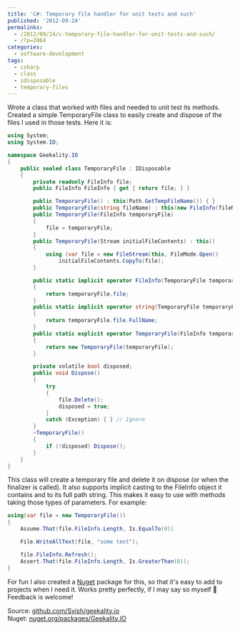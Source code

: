 ---
title: 'C#: Temporary file handler for unit tests and such'
published: '2012-09-24'
permalinks:
  - /2012/09/24/c-temporary-file-handler-for-unit-tests-and-such/
  - /?p=2064
categories:
  - software-development
tags:
  - csharp
  - class
  - idisposable
  - temporary-files
---

Wrote a class that worked with files and needed to unit test its methods. Created a simple TemporaryFile class to easily create and dispose of the files I used in those tests. Here it is:

```csharp
using System;
using System.IO;

namespace Geekality.IO
{
    public sealed class TemporaryFile : IDisposable
    {
        private readonly FileInfo file;
        public FileInfo FileInfo { get { return file; } }

        public TemporaryFile() : this(Path.GetTempFileName()) { }
        public TemporaryFile(string fileName) : this(new FileInfo(fileName)) { }
        public TemporaryFile(FileInfo temporaryFile)
        {
            file = temporaryFile;
        }
        public TemporaryFile(Stream initialFileContents) : this()
        {
            using (var file = new FileStream(this, FileMode.Open))
                initialFileContents.CopyTo(file);
        }

        public static implicit operator FileInfo(TemporaryFile temporaryFile)
        {
            return temporaryFile.file;
        }
        public static implicit operator string(TemporaryFile temporaryFile)
        {
            return temporaryFile.file.FullName;
        }
        public static explicit operator TemporaryFile(FileInfo temporaryFile)
        {
            return new TemporaryFile(temporaryFile);
        }

        private volatile bool disposed;
        public void Dispose()
        {
            try
            {
                file.Delete();
                disposed = true;
            }
            catch (Exception) { } // Ignore
        }
        ~TemporaryFile()
        {
            if (!disposed) Dispose();
        }
    }
}
```

This class will create a temporary file and delete it on dispose (or when the finalizer is called). It also supports implicit casting to the FileInfo object it contains and to its full path string. This makes it easy to use with methods taking those types of parameters. For example:

```csharp
using(var file = new TemporaryFile())
{
    Assume.That(file.FileInfo.Length, Is.EqualTo(0))

    File.WriteAllText(file, "some text");

    file.FileInfo.Refresh();
    Assert.That(file.FileInfo.Length, Is.GreaterThan(0));
}
```

For fun I also created a <a href="http://www.nuget.org/">Nuget</a> package for this, so that it's easy to add to projects when I need it. Works pretty perfectly, if I may say so myself 🙂 Feedback is welcome!

Source: <a href="https://github.com/Svish/geekality.io">github.com/Svish/geekality.io</a><br/>
Nuget: <a href="https://www.nuget.org/packages/Geekality.IO">nuget.org/packages/Geekality.IO</a>
